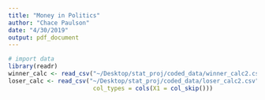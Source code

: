```yaml
---
title: "Money in Politics"
author: "Chace Paulson"
date: "4/30/2019"
output: pdf_document
---
```


```r
# import data 
library(readr)
winner_calc <- read_csv("~/Desktop/stat_proj/coded_data/winner_calc2.csv", col_types = cols(X1 = col_skip()))
loser_calc <- read_csv("~/Desktop/stat_proj/coded_data/loser_calc2.csv", 
                        col_types = cols(X1 = col_skip()))
```
